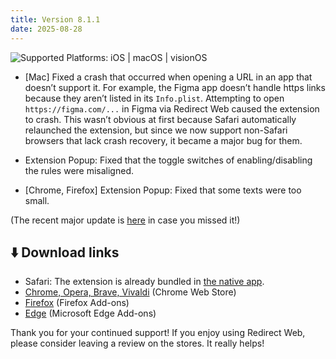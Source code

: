 ```yaml
---
title: Version 8.1.1
date: 2025-08-28
---
```


![Supported Platforms: iOS | macOS | visionOS](https://img.shields.io/badge/Platforms-iOS%20|%20macOS%20|%20visionOS-white)

* [Mac] Fixed a crash that occurred when opening a URL in an app that doesn’t support it. For example, the Figma app doesn’t handle https links because they aren’t listed in its `Info.plist`. Attempting to open `https://figma.com/...` in Figma via Redirect Web caused the extension to crash. This wasn’t obvious at first because Safari automatically relaunched the extension, but since we now support non-Safari browsers that lack crash recovery, it became a major bug for them.

* Extension Popup: Fixed that the toggle switches of enabling/disabling the rules were misaligned.
* [Chrome, Firefox] Extension Popup: Fixed that some texts were too small.

<!--truncate-->

(The recent major update is [here](./8.0.0) in case you missed it!)

## ⬇️ Download links

- Safari: The extension is already bundled in [the native app](https://apps.apple.com/app/id1571283503).
- [Chrome, Opera, Brave, Vivaldi](https://chromewebstore.google.com/detail/ffglckbhfbfmdkefdmjbhpnffkcmlhdh) (Chrome Web Store)
- [Firefox](https://addons.mozilla.org/firefox/addon/redirect-web/) (Firefox Add-ons)
- [Edge](https://microsoftedge.microsoft.com/addons/detail/hmfkakfdccgdpgemaicfgngnmflefpga) (Microsoft Edge Add-ons)

Thank you for your continued support! If you enjoy using Redirect Web, please consider leaving a review on the stores. It really helps!
